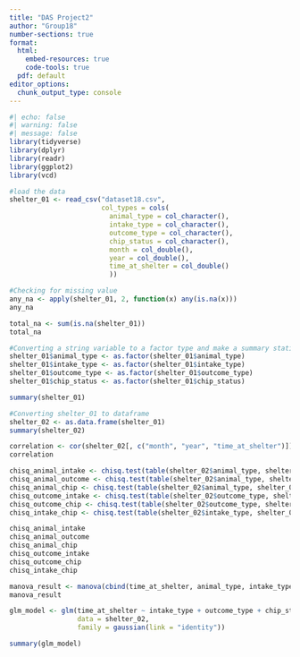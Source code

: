 ```yaml
---
title: "DAS Project2"
author: "Group18"
number-sections: true
format: 
  html:
    embed-resources: true
    code-tools: true
  pdf: default
editor_options: 
  chunk_output_type: console
---
```


```r
#| echo: false
#| warning: false
#| message: false
library(tidyverse)
library(dplyr)
library(readr)
library(ggplot2)
library(vcd)
```

```r
#load the data
shelter_01 <- read_csv("dataset18.csv", 
                       col_types = cols(
                         animal_type = col_character(),
                         intake_type = col_character(),
                         outcome_type = col_character(),
                         chip_status = col_character(),
                         month = col_double(),
                         year = col_double(),
                         time_at_shelter = col_double()
                         ))
```

```r
#Checking for missing value
any_na <- apply(shelter_01, 2, function(x) any(is.na(x))) 
any_na  

total_na <- sum(is.na(shelter_01))
total_na
```

```r
#Converting a string variable to a factor type and make a summary statistics
shelter_01$animal_type <- as.factor(shelter_01$animal_type)
shelter_01$intake_type <- as.factor(shelter_01$intake_type) 
shelter_01$outcome_type <- as.factor(shelter_01$outcome_type) 
shelter_01$chip_status <- as.factor(shelter_01$chip_status) 

summary(shelter_01)
```

```r
#Converting shelter_01 to dataframe
shelter_02 <- as.data.frame(shelter_01)
summary(shelter_02)
```

```r
correlation <- cor(shelter_02[, c("month", "year", "time_at_shelter")])
correlation
```

```r
chisq_animal_intake <- chisq.test(table(shelter_02$animal_type, shelter_02$intake_type))
chisq_animal_outcome <- chisq.test(table(shelter_02$animal_type, shelter_02$outcome_type))
chisq_animal_chip <- chisq.test(table(shelter_02$animal_type, shelter_02$chip_status))
chisq_outcome_intake <- chisq.test(table(shelter_02$outcome_type, shelter_02$intake_type))
chisq_outcome_chip <- chisq.test(table(shelter_02$outcome_type, shelter_02$chip_status))
chisq_intake_chip <- chisq.test(table(shelter_02$intake_type, shelter_02$chip_status))

chisq_animal_intake
chisq_animal_outcome
chisq_animal_chip
chisq_outcome_intake
chisq_outcome_chip
chisq_intake_chip
```

```r
manova_result <- manova(cbind(time_at_shelter, animal_type, intake_type, outcome_type, chip_status) ~ 1, data=shelter_02)
manova_result
```

```r
glm_model <- glm(time_at_shelter ~ intake_type + outcome_type + chip_status, 
                 data = shelter_02, 
                 family = gaussian(link = "identity"))

summary(glm_model)

```
